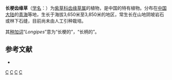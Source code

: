 {{Speciesbox
| genus = Eritrichium
| species = longipes
| authority = Y. S. Lian et J. Q. Wang, 1980
}}

'''长梗齿缘草'''（[[学名|学名]]：{{lang|la|''Eritrichium longipes''}}）为[[紫草科|紫草科]][[齿缘草属|齿缘草属]]的植物，是中国的特有植物。分布在[[中国大陆|中国大陆]]的[[青海|青海]]等地，生长于海拔3,650米至3,850米的地区，常生长在山地阴坡岩石或林下石缝，目前尚未由人工引种栽培。

其[[种加词|种加词]]“''Longipes''”意为“长梗的”，“长柄的”。

== 参考文献 ==
<div class="references-small">
* {{cite web| url =http://www.bioinfo.cn/db05/KmzwSpecies.php?action=view&id=1701| title =长梗齿缘草| work =《中国高等植物数据库全库》| publisher =中国科学院微生物研究所| author =昆明植物研究所| accessdate =2009-02-22| deadurl =yes| archiveurl =https://web.archive.org/web/20160305050936/http://www.bioinfo.cn/db05/KmzwSpecies.php?action=view&id=1701| archivedate =2016-03-05}}
</div>
{{Taxonbar|from=Q15225638}}

[[Category:山琉璃草属|C]]
[[Category:1980年描述的植物|C]]
[[Category:中国特有植物|C]]
[[Category:青海植物|C]]


{{植物小作品}}